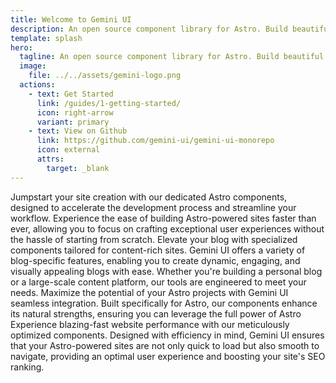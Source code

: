 ```yaml
---
title: Welcome to Gemini UI
description: An open source component library for Astro. Build beautiful stellar user interfaces with minimal effort.
template: splash
hero:
  tagline: An open source component library for Astro. Build beautiful stellar user interfaces with minimal effort.
  image:
    file: ../../assets/gemini-logo.png
  actions:
    - text: Get Started
      link: /guides/1-getting-started/
      icon: right-arrow
      variant: primary
    - text: View on Github
      link: https://github.com/gemini-ui/gemini-ui-monorepo
      icon: external
      attrs:
        target: _blank
---
```



<CardGrid stagger>
  <Card title="Accelerate Your Frontend Development" icon="pencil">
    Jumpstart your site creation with our dedicated Astro components, designed
    to accelerate the development process and streamline your workflow.
    Experience the ease of building Astro-powered sites faster than ever,
    allowing you to focus on crafting exceptional user experiences without the
    hassle of starting from scratch.
  </Card>
  <Card title="Blog-Oriented Components" icon="add-document">
    Elevate your blog with specialized components tailored for content-rich
    sites. Gemini UI offers a variety of blog-specific features, enabling you to
    create dynamic, engaging, and visually appealing blogs with ease. Whether
    you're building a personal blog or a large-scale content platform, our tools
    are engineered to meet your needs.
  </Card>
  <Card title="Seamless Astro Integration" icon="open-book">
    Maximize the potential of your Astro projects with Gemini UI seamless
    integration. Built specifically for Astro, our components enhance its
    natural strengths, ensuring you can leverage the full power of Astro
  </Card>
  <Card title="Optimized for Performance" icon="setting">
    Experience blazing-fast website performance with our meticulously optimized
    components. Designed with efficiency in mind, Gemini UI ensures that your
    Astro-powered sites are not only quick to load but also smooth to navigate,
    providing an optimal user experience and boosting your site's SEO ranking.
  </Card>
</CardGrid>
